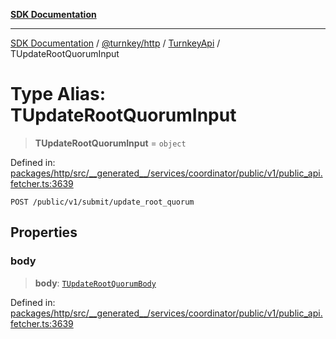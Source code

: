 [**SDK Documentation**](../../../../../README.mdx)

***

[SDK Documentation](../../../../../packages.mdx) / [@turnkey/http](../../../README.mdx) / [TurnkeyApi](../README.mdx) / TUpdateRootQuorumInput

# Type Alias: TUpdateRootQuorumInput

> **TUpdateRootQuorumInput** = `object`

Defined in: [packages/http/src/\_\_generated\_\_/services/coordinator/public/v1/public\_api.fetcher.ts:3639](https://github.com/tkhq/sdk/blob/e1b1a69bdd608320aaf03cc2dbbf68dc0c52b28d/packages/http/src/__generated__/services/coordinator/public/v1/public_api.fetcher.ts#L3639)

`POST /public/v1/submit/update_root_quorum`

## Properties

### body

> **body**: [`TUpdateRootQuorumBody`](TUpdateRootQuorumBody.mdx)

Defined in: [packages/http/src/\_\_generated\_\_/services/coordinator/public/v1/public\_api.fetcher.ts:3639](https://github.com/tkhq/sdk/blob/e1b1a69bdd608320aaf03cc2dbbf68dc0c52b28d/packages/http/src/__generated__/services/coordinator/public/v1/public_api.fetcher.ts#L3639)
